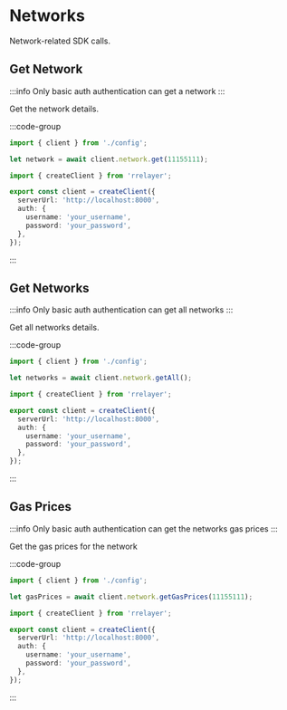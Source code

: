 # Networks

Network-related SDK calls.

## Get Network

:::info
Only basic auth authentication can get a network
:::

Get the network details.

:::code-group

```ts [get-network.ts]
import { client } from './config';

let network = await client.network.get(11155111);
```

```ts [config.ts]
import { createClient } from 'rrelayer';

export const client = createClient({
  serverUrl: 'http://localhost:8000',
  auth: {
    username: 'your_username',
    password: 'your_password',
  },
});
```

:::

## Get Networks

:::info
Only basic auth authentication can get all networks
:::

Get all networks details.

:::code-group

```ts [get-networks.ts]
import { client } from './config';

let networks = await client.network.getAll();
```

```ts [config.ts]
import { createClient } from 'rrelayer';

export const client = createClient({
  serverUrl: 'http://localhost:8000',
  auth: {
    username: 'your_username',
    password: 'your_password',
  },
});
```

:::

## Gas Prices

:::info
Only basic auth authentication can get the networks gas prices
:::

Get the gas prices for the network

:::code-group

```ts [get-networks.ts]
import { client } from './config';

let gasPrices = await client.network.getGasPrices(11155111);
```

```ts [config.ts]
import { createClient } from 'rrelayer';

export const client = createClient({
  serverUrl: 'http://localhost:8000',
  auth: {
    username: 'your_username',
    password: 'your_password',
  },
});
```

:::
